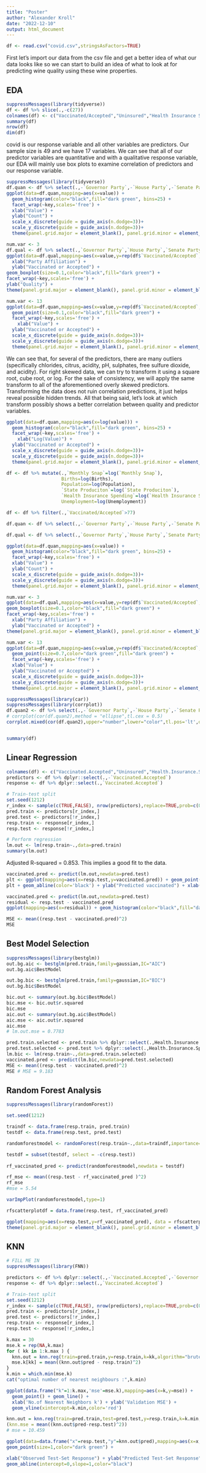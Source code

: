 ```yaml
---
title: "Poster"
author: "Alexander Kroll"
date: "2022-12-10"
output: html_document
---
```


```r
df <- read.csv("covid.csv",stringsAsFactors=TRUE)
```

First let's import our data from the csv file and get a better idea of what our data looks like so we can start to build an idea of what to look at for predicting wine quality using these wine properties.

## EDA

```r
suppressMessages(library(tidyverse))
df <- df %>% slice(.,-c(27))
colnames(df) <- c("Vaccinated/Accepted","Uninsured","Health Insurance Spending","Births","Infant Mortality","Firearms Deaths","Median Income","Governor Party","Senate Party","House Party","State Produciton","Unemployment","Monthly Snap","Smoking","Drug OD","Hospital Expenses","Population")
summary(df)
nrow(df)
dim(df)
```

covid is our response variable and all other variables are predictors. Our sample size is 49 and we have 17 variables. We can see that all of our predictor variables are quantitative and with a qualitative response variable, our EDA will mainly use box plots to examine correlation of predictors and our response variable.

```r
suppressMessages(library(tidyverse))
df.quan <- df %>% select(.,-`Governor Party`,-`House Party`,-`Senate Party`,-`Vaccinated/Accepted`) %>% gather(.)
ggplot(data=df.quan,mapping=aes(x=value)) + 
  geom_histogram(color="black",fill="dark green", bins=25) +
  facet_wrap(~key,scales='free') +
  xlab("Value") +
  ylab("Count") +
  scale_x_discrete(guide = guide_axis(n.dodge=3))+
  scale_y_discrete(guide = guide_axis(n.dodge=3))+
  theme(panel.grid.major = element_blank(), panel.grid.minor = element_blank())
```

```r
num.var <- 3
df.qual <- df %>% select(.,`Governor Party`,`House Party`,`Senate Party`,-`Vaccinated/Accepted`) %>% gather(.)
ggplot(data=df.qual,mapping=aes(x=value,y=rep(df$`Vaccinated/Accepted`,num.var))) +
  xlab("Party Affiliation") +
  ylab("Vaccinated or Accepted") +
geom_boxplot(size=0.1,color="black",fill="dark green") +
facet_wrap(~key,scales='free') +
ylab("Quality") +
theme(panel.grid.major = element_blank(), panel.grid.minor = element_blank())
```

```r
num.var <- 13
ggplot(data=df.quan,mapping=aes(x=value,y=rep(df$`Vaccinated/Accepted`,num.var))) +
  geom_point(size=0.1,color="black",fill="dark green") +
  facet_wrap(~key,scales='free') +
    xlab("Value") +
  ylab("Vaccinated or Accepted") +
  scale_x_discrete(guide = guide_axis(n.dodge=3))+
  scale_y_discrete(guide = guide_axis(n.dodge=3))+
  theme(panel.grid.major = element_blank(), panel.grid.minor = element_blank())
```

We can see that, for several of the predictors, there are many outliers (specifically chlorides, citrus, acidity, pH, sulphates, free sulfure dioxide, and acidity). For right skewed data, we can try to transform it using a square root, cube root, or log. For the sake of consistency, we will apply the same transform to all of the aforementioned overly skewed predictors. Transforming the data does not ruin correlation predictions, it just helps reveal possible hidden trends. All that being said, let's look at which transform possibly shows a better correlation between quality and predictor variables.

```r
ggplot(data=df.quan,mapping=aes(x=log(value))) + 
  geom_histogram(color="black",fill="dark green", bins=25) +
  facet_wrap(~key,scales='free') +
    xlab("Log(Value)") +
  ylab("Vaccinated or Accepted") +
  scale_x_discrete(guide = guide_axis(n.dodge=3))+
  scale_y_discrete(guide = guide_axis(n.dodge=3))+
  theme(panel.grid.major = element_blank(), panel.grid.minor = element_blank())
```


```r
df <- df %>% mutate(.,`Monthly Snap`=log(`Monthly Snap`),
                    Births=log(Births),
                    Population=log(Population),
                    `State Produciton`=log(`State Produciton`),
                    `Health Insurance Spending`=log(`Health Insurance Spending`),
                    Unemployment=log(Unemployment))

df <- df %>% filter(.,`Vaccinated/Accepted`>77)

df.quan <- df %>% select(.,-`Governor Party`,-`House Party`,-`Senate Party`,-`Vaccinated/Accepted`) %>% gather(.)

df.qual <- df %>% select(.,`Governor Party`,`House Party`,`Senate Party`,-`Vaccinated/Accepted`) %>% gather(.)
```

```r
ggplot(data=df.quan,mapping=aes(x=value)) + 
  geom_histogram(color="black",fill="dark green", bins=25) +
  facet_wrap(~key,scales='free') +
  xlab("Value") +
  ylab("Count") +
  scale_x_discrete(guide = guide_axis(n.dodge=3))+
  scale_y_discrete(guide = guide_axis(n.dodge=3))+
  theme(panel.grid.major = element_blank(), panel.grid.minor = element_blank())
```

```r
num.var <- 3
ggplot(data=df.qual,mapping=aes(x=value,y=rep(df$`Vaccinated/Accepted`,num.var))) +
geom_boxplot(size=0.1,color="black",fill="dark green") +
facet_wrap(~key,scales='free') +
  xlab("Party Affiliation") +
  ylab("Vaccinated or Accepted") +
theme(panel.grid.major = element_blank(), panel.grid.minor = element_blank())
```

```r
num.var <- 13
ggplot(data=df.quan,mapping=aes(x=value,y=rep(df$`Vaccinated/Accepted`,num.var))) +
  geom_point(size=0.7,color="dark green",fill="dark green") +
  facet_wrap(~key,scales='free') +
  xlab("Value") +
  ylab("Vaccinated or Accepted") +
  scale_x_discrete(guide = guide_axis(n.dodge=3))+
  scale_y_discrete(guide = guide_axis(n.dodge=3))+
  theme(panel.grid.major = element_blank(), panel.grid.minor = element_blank())
``` 

```r
suppressMessages(library(car))
suppressMessages(library(corrplot))
df.quan2 <- df %>% select(.,-`Governor Party`,-`House Party`,-`Senate Party`)
# corrplot(cor(df.quan2),method = "ellipse",tl.cex = 0.5) 
corrplot.mixed(cor(df.quan2),upper="number",lower="color",tl.pos='lt',diag='l',tl.cex = 0.5)
```

```r
```
```r
summary(df)
```
## Linear Regression
```R
colnames(df) <- c("Vaccinated.Accepted","Uninsured","Health.Insurance.Spending","Births","Infant.Mortality","Firearms.Deaths","Median.Income","Governor.Party","Senate.Party","House.Party","State.Produciton","Unemployment","Monthly.Snap","Smoking","Drug.OD","Hospital.Expenses","Population")
predictors <- df %>% dplyr::select(.,-`Vaccinated.Accepted`)
response <- df %>% dplyr::select(.,`Vaccinated.Accepted`)

# Train-test split
set.seed(1212)
r_index <- sample(c(TRUE,FALSE), nrow(predictors),replace=TRUE,prob=c(0.7,0.3))
pred.train <- predictors[r_index,]
pred.test <- predictors[!r_index,]
resp.train <- response[r_index,]
resp.test <- response[!r_index,]
```

```R
# Perform regression
lm.out <- lm(resp.train~.,data=pred.train)
summary(lm.out)
```
Adjusted R-squared = 0.853. This implies a good fit to the data.

```r
vaccinated.pred <- predict(lm.out,newdata=pred.test)
plt <- ggplot(mapping=aes(x=resp.test,y=vaccinated.pred)) + geom_point(color="dark green",size=0.8)
plt + geom_abline(color='black') + ylab("Predicted vaccinated") + xlab("Observed vaccinated")
```
```r

vaccinated.pred <- predict(lm.out,newdata=pred.test)
residual <- resp.test - vaccinated.pred
ggplot(mapping=aes(x=residual)) + geom_histogram(color="black",fill="dark green",bins=5)
```
```R
MSE <- mean((resp.test - vaccinated.pred)^2)
MSE
```
## Best Model Selection

```R
suppressMessages(library(bestglm))
out.bg.aic <- bestglm(pred.train,family=gaussian,IC="AIC")
out.bg.aic$BestModel
```
```r
out.bg.bic <- bestglm(pred.train,family=gaussian,IC="BIC")
out.bg.bic$BestModel
```
```R
bic.out <- summary(out.bg.bic$BestModel)
bic.mse <- bic.out$r.squared
bic.mse
aic.out <- summary(out.bg.aic$BestModel)
aic.mse <- aic.out$r.squared
aic.mse
# lm.out.mse = 0.7783
```
```r
pred.train.selected <- pred.train %>% dplyr::select(.,Health.Insurance.Spending,Births,Infant.Mortality,State.Produciton,Monthly.Snap) 
pred.test.selected <- pred.test %>% dplyr::select(.,Health.Insurance.Spending,Births,Infant.Mortality,State.Produciton,Monthly.Snap)
lm.bic <- lm(resp.train~.,data=pred.train.selected)
vaccinated.pred <- predict(lm.bic,newdata=pred.test.selected)
MSE <- mean((resp.test - vaccinated.pred)^2)
MSE # MSE = 9.183 
```
## Random Forest Analysis

```r
suppressMessages(library(randomForest))

set.seed(1212)

traindf <- data.frame(resp.train, pred.train)
testdf <- data.frame(resp.test, pred.test)

randomforestmodel <- randomForest(resp.train~.,data=traindf,importance=TRUE)
```

```r
testdf = subset(testdf, select = -c(resp.test))
  
rf_vaccinated_pred <- predict(randomforestmodel,newdata = testdf)

rf_mse <- mean((resp.test - rf_vaccinated_pred )^2)
rf_mse
#mse = 5.54
```

```r
varImpPlot(randomforestmodel,type=1)
```
```r
rfscatterplotdf = data.frame(resp.test, rf_vaccinated_pred)

ggplot(mapping=aes(x=resp.test,y=rf_vaccinated_pred), data = rfscatterplotdf) + geom_point(color="dark green",size=0.8) + xlab("Observed Vaccinated") + ylab("Predicted Vaccinated") +
theme(panel.grid.major = element_blank(), panel.grid.minor = element_blank()) + geom_abline(color="black")
```


## KNN
```r
# FILL ME IN
suppressMessages(library(FNN))
```

```R
predictors <- df %>% dplyr::select(.,-`Vaccinated.Accepted`,-`Governor.Party`,-`Senate.Party`,-`House.Party`)
response <- df %>% dplyr::select(.,`Vaccinated.Accepted`)

# Train-test split
set.seed(1212)
r_index <- sample(c(TRUE,FALSE), nrow(predictors),replace=TRUE,prob=c(0.7,0.3))
pred.train <- predictors[r_index,]
pred.test <- predictors[!r_index,]
resp.train <- response[r_index,]
resp.test <- response[!r_index,]
```

```r
k.max = 30
mse.k = rep(NA,k.max)
for ( kk in 1:k.max ) {
  knn.out = knn.reg(train=pred.train,y=resp.train,k=kk,algorithm="brute")
  mse.k[kk] = mean((knn.out$pred - resp.train)^2)
}
k.min = which.min(mse.k)
cat("optimal number of nearest neighbours :",k.min)
```

```R
ggplot(data.frame("k"=1:k.max,'mse'=mse.k),mapping=aes(x=k,y=mse)) +
  geom_point() + geom_line() +
  xlab('No.of Nearest Neighbors k') + ylab('Validation MSE') +
  geom_vline(xintercept=k.min,color='red')
```

```R
knn.out = knn.reg(train=pred.train,test=pred.test,y=resp.train,k=k.min,algorithm="brute")
(knn.mse = mean((knn.out$pred-resp.test)^2))
# mse = 10.459
```

```R
ggplot(data=data.frame("x"=resp.test,"y"=knn.out$pred),mapping=aes(x=x,y=y)) +
geom_point(size=1,color="dark green") +

xlab("Observed Test-Set Response") + ylab("Predicted Test-Set Response") +
geom_abline(intercept=0,slope=1,color="black")
```


